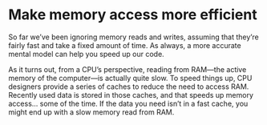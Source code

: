 # Make memory access more efficient

So far we've been ignoring memory reads and writes, assuming that they're fairly fast and take a fixed amount of time.
As always, a more accurate mental model can help you speed up our code.

As it turns out, from a CPU's perspective, reading from RAM—the active memory of the computer—is actually quite slow.
To speed things up, CPU designers provide a series of caches to reduce the need to access RAM.
Recently used data is stored in those caches, and that speeds up memory access... some of the time.
If the data you need isn't in a fast cache, you might end up with a slow memory read from RAM.

